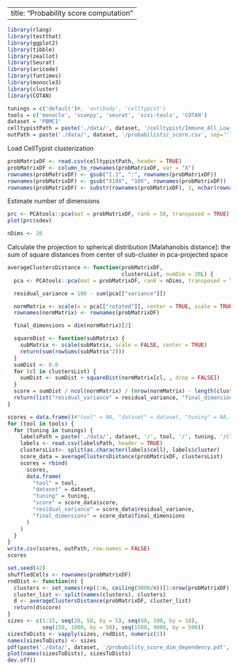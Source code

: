 
---
  title: "Probability score computation"
---

```r
library(rlang)
library(testthat)
library(ggplot2)
library(tibble)
library(zeallot)
library(Seurat)
library(aricode)
library(funtimes)
library(monocle3)
library(cluster)
library(COTAN)

tunings = c('default')#, 'antibody', 'celltypist')
tools = c('monocle', 'scanpy', 'seurat', 'scvi-tools', 'COTAN')
dataset = 'PBMC1'
celltypistPath = paste('./data/', dataset, '/celltypist/Immune_All_Low_probability_matrix.csv', sep='')
outPath = paste('./data/', dataset, '/probabilistic_score.csv', sep='')
```

Load CellTypist clusterization

```r
probMatrixDF <- read.csv(celltypistPath, header = TRUE)
probMatrixDF <- column_to_rownames(probMatrixDF, var = "X")
rownames(probMatrixDF) <- gsub("[.]", ":", rownames(probMatrixDF))
rownames(probMatrixDF) <- gsub("X10X", "10X", rownames(probMatrixDF))
rownames(probMatrixDF) <- substr(rownames(probMatrixDF), 1, nchar(rownames(probMatrixDF)) - 2)
```

Estimate number of dimensions

```r
prc <- PCAtools::pca(mat = probMatrixDF, rank = 50, transposed = TRUE)
plot(prc$sdev)
```

```r
nDims <- 20
```

Calculate the projection to spherical distribution [Malahanobis distance]:
the sum of square distances from center of sub-cluster in pca-projected space

```r
averageClustersDistance <- function(probMatrixDF,
                                    clustersList, numDim = 20L) {
  pca <- PCAtools::pca(mat = probMatrixDF, rank = nDims, transposed = TRUE)

  residual_variance = 100 - sum(pca[["variance"]])

  normMatrix <- scale(x = pca[["rotated"]], center = TRUE, scale = TRUE)
  rownames(normMatrix) <- rownames(probMatrixDF)

  final_dimensions = dim(normMatrix)[2]

  squareDist <- function(subMatrix) {
    subMatrix <- scale(subMatrix, scale = FALSE, center = TRUE)
    return(sum(rowSums(subMatrix^2)))
  }
  sumDist <- 0.0
  for (cl in clustersList) {
    sumDist <- sumDist + squareDist(normMatrix[cl, , drop = FALSE])
  }
  score = sumDist / ncol(normMatrix) / (nrow(normMatrix) - length(clustersList))
  return(list("residual_variance" = residual_variance, "final_dimensions" = final_dimensions, "score" = score))
}
```

```r
scores = data.frame()#"tool" = NA, "dataset" = dataset, "tuning" = NA, "score" = NA, "residual_variance" = NA, "final_dimensions" = NA)
for (tool in tools) {
  for (tuning in tunings) {
    labelsPath = paste('./data/', dataset, '/', tool, '/', tuning, '/clustering_labels.csv', sep='')
    labels <- read.csv(labelsPath, header = TRUE)
    clustersList<- split(as.character(labels$cell), labels$cluster)
    score_data = averageClustersDistance(probMatrixDF, clustersList)
    scores = rbind(
      scores,
      data.frame(
        "tool" = tool,
        "dataset" = dataset,
        "tuning" = tuning,
        "score" = score_data$score,
        "residual_variance" = score_data$residual_variance,
        "final_dimensions" = score_data$final_dimensions
      )
    )
  }
}
write.csv(scores, outPath, row.names = FALSE)
scores
```

```r
set.seed(42)
shuffledCells <- rownames(probMatrixDF)
rndDist <- function(n) {
  clusters <- set_names(rep(1:n, ceiling(9000/n))[1:nrow(probMatrixDF)], shuffledCells)
  cluster_list <- split(names(clusters), clusters)
  d <- averageClustersDistance(probMatrixDF, cluster_list)
  return(d$score)
}
sizes <- c(1:15, seq(20, 50, by = 5), seq(60, 100, by = 10),
           seq(150, 1000, by = 50), seq(1500, 9000, by = 500))
sizesToDists <- vapply(sizes, rndDist, numeric(1)) 
names(sizesToDists) <- sizes
pdf(paste('./data/', dataset, '/probability_score_dim_dependency.pdf', sep=''))
plot(names(sizesToDists), sizesToDists)
dev.off()
```
